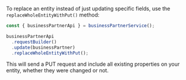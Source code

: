 To replace an entity instead of just updating specific fields, use the `replaceWholeEntityWithPut()` method:

```ts
const { businessPartnerApi } = businessPartnerService();

businessPartnerApi
  .requestBuilder()
  .update(businessPartner)
  .replaceWholeEntityWithPut();
```

This will send a PUT request and include all existing properties on your entity, whether they were changed or not.
